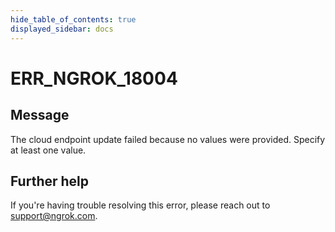 ```yaml
---
hide_table_of_contents: true
displayed_sidebar: docs
---
```



# ERR_NGROK_18004

## Message

The cloud endpoint update failed because no values were provided. Specify at least one value.

<ErrorDetails error="err_ngrok_18004" />

## Further help

If you're having trouble resolving this error, please reach out to [support@ngrok.com](mailto:support@ngrok.com?subject=Help%20with%20ERR_NGROK_18004).
